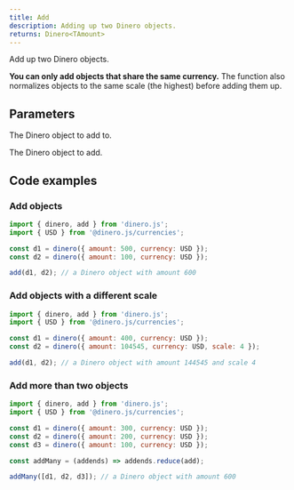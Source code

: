 ```yaml
---
title: Add
description: Adding up two Dinero objects.
returns: Dinero<TAmount>
---
```


Add up two Dinero objects.

**You can only add objects that share the same currency.** The function also normalizes objects to the same scale (the highest) before adding them up.

## Parameters

<Parameters>

<Parameter name="augend" type="Dinero<TAmount>" required={true}>

The Dinero object to add to.

</Parameter>

<Parameter name="addend" type="Dinero<TAmount>" required={true}>

The Dinero object to add.

</Parameter>

</Parameters>

## Code examples

### Add objects

```js
import { dinero, add } from 'dinero.js';
import { USD } from '@dinero.js/currencies';

const d1 = dinero({ amount: 500, currency: USD });
const d2 = dinero({ amount: 100, currency: USD });

add(d1, d2); // a Dinero object with amount 600
```

### Add objects with a different scale

```js
import { dinero, add } from 'dinero.js';
import { USD } from '@dinero.js/currencies';

const d1 = dinero({ amount: 400, currency: USD });
const d2 = dinero({ amount: 104545, currency: USD, scale: 4 });

add(d1, d2); // a Dinero object with amount 144545 and scale 4
```

### Add more than two objects

```js
import { dinero, add } from 'dinero.js';
import { USD } from '@dinero.js/currencies';

const d1 = dinero({ amount: 300, currency: USD });
const d2 = dinero({ amount: 200, currency: USD });
const d3 = dinero({ amount: 100, currency: USD });

const addMany = (addends) => addends.reduce(add);

addMany([d1, d2, d3]); // a Dinero object with amount 600
```
